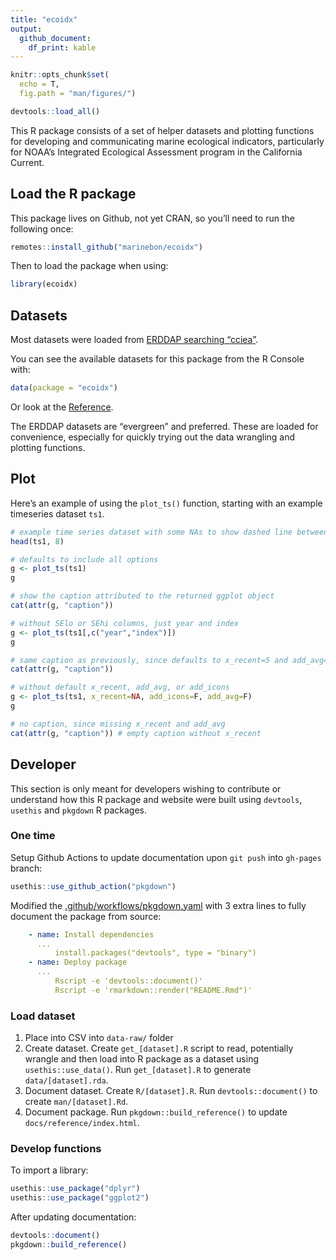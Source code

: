 ```yaml
---
title: "ecoidx"
output: 
  github_document:
    df_print: kable
---
```


```r
knitr::opts_chunk$set(
  echo = T,
  fig.path = "man/figures/")

devtools::load_all()
```

This R package consists of a set of helper datasets and plotting functions for developing and communicating marine ecological indicators, particularly for NOAA's Integrated Ecological Assessment program in the California Current.

## Load the R package

This package lives on Github, not yet CRAN, so you'll need to run the following once:

```r
remotes::install_github("marinebon/ecoidx")
```

Then to load the package when using:

```r
library(ecoidx)
```

## Datasets

Most datasets were loaded from [ERDDAP searching "cciea"](https://oceanview.pfeg.noaa.gov/erddap/search/index.html?page=1&itemsPerPage=1000&searchFor=cciea).

You can see the available datasets for this package from the R Console with:

```r
data(package = "ecoidx")
```

Or look at the [Reference](./reference/index.html#section-datasets-erddap).

The ERDDAP datasets are "evergreen" and preferred. These are loaded for convenience, especially for quickly trying out the data wrangling and plotting functions.

## Plot

Here's an example of using the `plot_ts()` function, starting with an example timeseries dataset `ts1`.

```r
# example time series dataset with some NAs to show dashed line between non-NA values
head(ts1, 8)

# defaults to include all options
g <- plot_ts(ts1)
g

# show the caption attributed to the returned ggplot object
cat(attr(g, "caption"))

# without SElo or SEhi columns, just year and index
g <- plot_ts(ts1[,c("year","index")])
g

# same caption as previously, since defaults to x_recent=5 and add_avg=T
cat(attr(g, "caption"))

# without default x_recent, add_avg, or add_icons
g <- plot_ts(ts1, x_recent=NA, add_icons=F, add_avg=F)
g

# no caption, since missing x_recent and add_avg
cat(attr(g, "caption")) # empty caption without x_recent
```

## Developer

This section is only meant for developers wishing to contribute or understand how this R package and website were built using `devtools`, `usethis` and `pkgdown` R packages.

### One time

Setup Github Actions to update documentation upon `git push` into `gh-pages` branch:

```r
usethis::use_github_action("pkgdown")
```

Modified the [.github/workflows/pkgdown.yaml](https://github.com/marinebon/ecoidx/blame/5b1b44104029fbc167146b9037b0030db390f774/.github/workflows/pkgdown.yaml#L38-L50) with 3 extra lines to fully document the package from source:

```yaml
    - name: Install dependencies
      ...
          install.packages("devtools", type = "binary")
    - name: Deploy package
      ...
          Rscript -e 'devtools::document()'
          Rscript -e 'rmarkdown::render("README.Rmd")'
```

### Load dataset

1. Place into CSV into `data-raw/` folder
1. Create dataset. Create `get_[dataset].R` script to read, potentially wrangle and then load into R package as a dataset using `usethis::use_data()`. Run `get_[dataset].R` to generate `data/[dataset].rda`.
1. Document dataset. Create `R/[dataset].R`. Run `devtools::document()` to create `man/[dataset].Rd`.
1. Document package. Run `pkgdown::build_reference()` to update `docs/reference/index.html`.

### Develop functions

To import a library:

```r
usethis::use_package("dplyr")
usethis::use_package("ggplot2")
```

After updating documentation:

```r
devtools::document()
pkgdown::build_reference()
```

